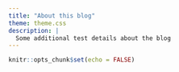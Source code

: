```yaml
---
title: "About this blog"
theme: theme.css
description: |
  Some additional test details about the blog
---
```


```r
knitr::opts_chunk$set(echo = FALSE)
```
